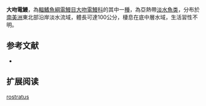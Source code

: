 {{Speciesbox
| name = 大吻電鰻
| image = Rhamphichthys rostratus.jpg
| image_caption = 
| status = NE
| status_system = IUCN3.1
| genus = Rhamphichthys
| species = rostratus
| authority = [[Linnaeus|Linnaeus]], 1766
| synonyms = *''Gymnotus rostratus'',Linnaeus, 1766
*''Gymnotus longirostratus'',Lacepède, 1800
*''Rhamphichthys reinhardti'',Kaup, 1856
*''Rhamphichthys schomburgki'',Kaup, 1856
*''Rhamphichthys blochii'',Kaup, 1856
}}
'''大吻電鰻'''，為[[輻鰭魚綱|輻鰭魚綱]][[電鰻目|電鰻目]][[大吻電鰻科|大吻電鰻科]]的其中一[[種|種]]，為亞熱帶[[淡水魚|淡水魚类]]，分布於[[南美洲|南美洲]]東北部沿岸淡水流域，體長可達100公分，棲息在底中層水域，生活習性不明。

==参考文献==
*{{FishBase_species|genus=Rhamphichthys|species=rostratus|year=2015|month=9}}

== 扩展阅读 ==
{{refbegin}}
{{wikispecies-inline|Rhamphichthys rostratus|大吻電鰻}}
{{refend}}
{{Taxonbar|from=Q5660629}}

[[Category:大吻電鰻屬|rostratus]]
